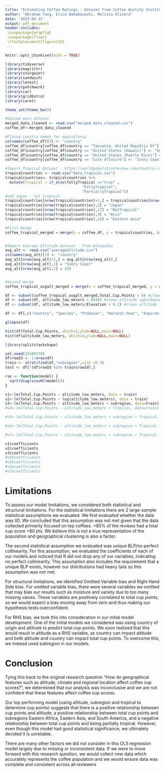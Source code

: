 ```yaml
---
title: "Estimating Coffee Ratings - Dataset from Coffee Quality Institute"
author: "Abraham Yang, Erica Nakabayashi, Melissa Olivera"
date: '2023-04-21'
output: pdf_document
header-includes:
 \usepackage{wrapfig}
 \usepackage{float}
 \floatplacement{figure}{H}
---
```


```r
knitr::opts_chunk$set(echo = TRUE)
```

```r

library(tidyverse)
library(magrittr)
library(stargazer)
library(sandwich)
library(lmtest)
library(patchwork)
library(car)
library(gridExtra)
library(caret)

theme_set(theme_bw())

```

```r
#Upload main dataset
merged_data_cleaned <- read.csv("merged_data_cleaned.csv")
coffee_df<-merged_data_cleaned

#Fixing country names for equivalency 
colnames(coffee_df)[4] <- "country"
coffee_df$country[coffee_df$country == "Tanzania, United Republic Of"] <- "Tanzania"
coffee_df$country[coffee_df$country == "United States (Hawaii)"] <- "United States"
coffee_df$country[coffee_df$country == "United States (Puerto Rico)"] <- "United States"
coffee_df$country[coffee_df$country == "Cote d?Ivoire"] <- "Ivory Coast"

#Import Tropical Dataset - https://worldpopulationreview.com/country-rankings/tropical-countries
tropicalcountries <- read.csv("data_tropical.csv")
tropicalcountries<- tropicalcountries %>% 
  mutate(Tropical = if_else(fullyTropical =="true" ,
                                   "FullyTropical",
                                   "PartiallyTropical"))
#add Japan - not tropical
tropicalcountries[nrow(tropicalcountries)+1,] = tropicalcountries[nrow(tropicalcountries),]
tropicalcountries[nrow(tropicalcountries),5] = "Japan"
tropicalcountries[nrow(tropicalcountries),17] = "NotTropical"
tropicalcountries[nrow(tropicalcountries),9] = "Asia"
tropicalcountries[nrow(tropicalcountries),10] = "Eastern Asia"

#First merge
coffee_tropical_merged = merge(x = coffee_df, y = tropicalcountries, by = "country")


#Import Average Altitude Dataset - From Wikipedia
avg_alt <- read.csv("averagealtitude.csv")
colnames(avg_alt)[1] <- "country"
avg_alt[nrow(avg_alt)+1,] = avg_alt[nrow(avg_alt),]
avg_alt[nrow(avg_alt),1] = "Ivory Coast"
avg_alt[nrow(avg_alt),2] = 250


#Second merge
coffee_tropical_avgalt_merged = merge(x = coffee_tropical_merged, y = avg_alt, by = "country")

```


```r
df <- subset(coffee_tropical_avgalt_merged,Total.Cup.Points > 0) #clean invalid score
df <- subset(df, altitude_low_meters < 8848) #clean altitude upperbound
df <- subset(df, altitude_low_meters/Elevation > 0.2) #clean altitude lowerbound
```

```r
df <- df[,c("country", "Species", "Producer", "Harvest.Year", "Expiration", "Category.One.Defects", "Category.Two.Defects", "Total.Cup.Points", "altitude_low_meters", "Variety", "Species", "subregion", "Tropical")]

glimpse(df)
```



```r

hist(df$Total.Cup.Points, which=3,ylab=NULL,main=NULL)
hist(df$altitude_low_meters, which=3,ylab=NULL,main=NULL)
```


```r
library(splitstackshape)

set.seed(19108379) 
df$rowId <- 1:nrow(df)
train <- stratified(df,"subregion",size =0.3)
test <- df[!(df$rowId %in% train$rowId),]

```

```r
rse <- function(model) { 
  sqrt(diag(vcovHC(model)))
}
```


```r
v1<-lm(Total.Cup.Points ~ altitude_low_meters, data = train)
v2<-lm(Total.Cup.Points ~ log(altitude_low_meters), data = train)
v3<-lm(Total.Cup.Points ~ altitude_low_meters + subregion, data=train) #adding Variables
#v4<-lm(Total.Cup.Points ~ altitude_low_meters + Tropical, data=train) #adding Variables

#v5<-lm(Total.Cup.Points ~ altitude_low_meters + subregion + Tropical, data=train) #adding Variables

#v6<-lm(Total.Cup.Points ~ altitude_low_meters + subregion + Tropical + subregion*Tropical, data=train) #adding interaction term

#v7<-lm(Total.Cup.Points ~ altitude_low_meters + subregion + Tropical + subregion * Tropical - `subregion Eastern Asia:TropicalNotTropical`, data = train)
```
```r
v1$coefficients
v2$coefficients
v3$coefficients
#v4$coefficients
#v5$coefficients
#v6$coefficients
#v7$coefficients
```


# Limitations
To assess our model limitations, we considered both statistical and structural limitations. For the statistical limitations there are 2 large-sample statistical assumptions we evaluated. We first evaluated whether the data was IID. We concluded that this assumption was not met given that the data collected primarily focused on top coffees. >85% of the reviews had a total cup score >80 pts. We believe this is not a true representation of the population and geographical clustering is also a factor.  

The second statistical assumption we evaluated was unique BLP/no perfect collinearity. For this assumption, we evaluated the coefficients of each of our models and noticed that R did not drop any of our variables, indicating no perfect collinearity. This assumption also includes the requirement that a unique BLP exists, however our distributions had heavy tails so this assumption was not met.

For structural limitations, we identified Omitted Variable bias and Right Hand Side bias.
For omitted variable bias, there were several variables we omitted that may bias our results such as moisture and variety due to too many missing values. These variables are positively correlated to total cup points, so we would expect a bias moving away from zero and thus making our hypothesis tests overconfident.  

For RHS bias, we took this into consideration in our initial model development. One of the initial models we considered was using country of origin and altitude to predict total cup points. We soon realized that this would result in altitude as a RHS variable, as country can impact altitude and both altitude and country can impact total cup points. To overcome this, we instead used subregion in our models.  


# Conclusion
Tying this back to the original research question “How do geographical features such as altitude, climate and regional location affect coffee cup scores?”, we determined that our analysis was inconclusive and we are not confident that these features affect coffee cup scores.  

Our top performing model (using altitude, subregion and tropical to determine cup points) suggests that there is a positive relationship between cup points and altitude, a positive relationship between total cup points and subregions Eastern Africa, Eastern Asia, and South America, and a negative relationship between total cup points and being partially tropical. However, even though this model had good statistical significance, we ultimately decided it is unreliable.

There are many other factors we did not consider in this OLS regression model largely due to missing or inconsistent data. If we were to move forward with this research question, we would collect new data which accurately represents the coffee population and we would ensure data was complete and consistent across all reviewers
